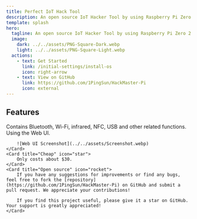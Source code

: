 ```yaml
---
title: Perfect IoT Hack Tool
description: An open source IoT Hacker Tool by using Raspberry Pi Zero 2 W
template: splash
hero:
  tagline: An open source IoT Hacker Tool by using Raspberry Pi Zero 2 W
  image:
    dark: ../../assets/PNG-Square-Dark.webp
    light: ../../assets/PNG-Square-Light.webp
  actions:
    - text: Get Started
      link: /initial-settings/install-os
      icon: right-arrow
    - text: View on GitHub
      link: https://github.com/1PingSun/HackMaster-Pi
      icon: external
---
```



## Features

<CardGrid stagger>
	<Card title="Multifunction" icon="seti:json">
		Contains Bluetooth, Wi-Fi, infrared, NFC, USB and other related functions.
	</Card>
	<Card title="Easy to Use" icon="heart">
		Using the Web UI.

		![Web UI Screenshot](../../assets/Screenshot.webp)
	</Card>
	<Card title="Cheap" icon="star">
		Only costs about $30.
	</Card>
	<Card title="Open source" icon="rocket">
		If you have any suggestions for improvements or find any bugs, feel free to fork the [repository](https://github.com/1PingSun/HackMaster-Pi) on GitHub and submit a pull request. We appreciate your contributions!

		If you find this project useful, please give it a star on GitHub. Your support is greatly appreciated!
	</Card>
</CardGrid>
